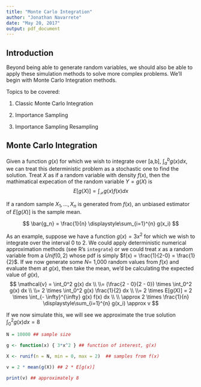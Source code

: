 ```yaml
---
title: "Monte Carlo Integration"
author: "Jonathan Navarrete"
date: "May 20, 2017"
output: pdf_document
---
```



## Introduction

Beyond being able to generate random variables, we should also be able to apply these simulation methods to solve more complex problems. We'll begin with Monte Carlo Integration methods.

Topics to be covered:

1. Classic Monte Carlo Integration

2. Importance Sampling

3. Importance Sampling Resampling




## Monte Carlo Integration

Given a function $g(x)$ for which we wish to integrate over [a,b], $\int_a^b g(x) dx$, we can treat this deterministic problem as a stochastic one to find the solution. Treat $X$ as if a random variable with density $f(x)$, then the mathimatical expecation of the random variable $Y = g(X)$ is
$$
E[g(X)] = \int_{\mathcal{X}} g(x) f(x) dx
$$

If a random sample $X_1, ..., X_n$ is generated from $f(x)$, an unbiased estimator of $E[g(X)]$ is the sample mean.

$$
\bar{g_n} = \frac{1}{n} \displaystyle\sum_{i=1}^{n} g(x_i)
$$


As an example, suppose we have a function $g(x) = 3x^2$ for which we wish to integrate over the interval 0 to 2. We could apply deterministic numerical approximation methods (see R's `integrate`) or we could treat $x$ as a random variable from a $Unif(0,2)$ whose pdf is simply $f(x) = \frac{1}{2-0} = \frac{1}{2}$. If we now generate some $N =$ 1,000 random values from $f(x)$ and evaluate them at $g(x)$, then take the mean, we'd be calculating the expected value of $g(x)$, 
$$
\mathcal{v} =  \int_0^2 g(x) dx \\
\\= (\frac{2 - 0}{2 - 0}) \times \int_0^2 g(x) dx \\
\\= 2 \times \int_0^2 g(x) \frac{1}{2} dx \\
\\= 2 \times E[g(X)] = 2 \times \int_{- \infty}^{\infty} g(x) f(x) dx \\
\\ \approx  2 \times \frac{1}{n} \displaystyle\sum_{i=1}^{n} g(x_i) \approx v
$$

If we now simulate this, we will see we approximate the true solution $\int_0^2g(x) dx = 8$

```r
N = 10000 ## sample size

g <- function(x) { 3*x^2 } ## function of interest, g(x)

X <- runif(n = N, min = 0, max = 2)  ## samples from f(x)

v = 2 * mean(g(X)) ## 2 * E[g(x)]

print(v) ## approximately 8


```




















